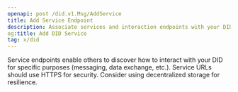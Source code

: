 ```yaml
---
openapi: post /did.v1.Msg/AddService
title: Add Service Endpoint
description: Associate services and interaction endpoints with your DID
og:title: Add DID Service
tag: x/did
---
```


<Tip>
  Service endpoints enable others to discover how to interact with
  your DID for specific purposes (messaging, data exchange, etc.).
</Tip>

<Note>
  Service URLs should use HTTPS for security. Consider using
  decentralized storage for resilience.
</Note>
